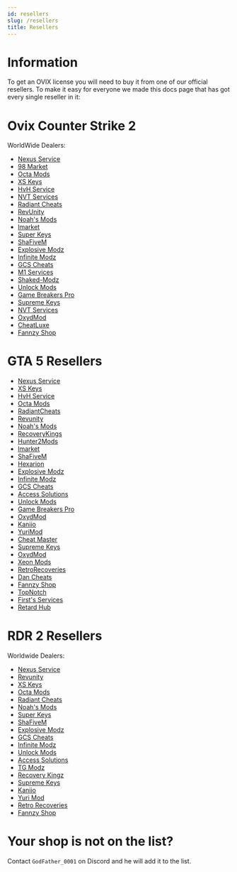 ```yaml
---
id: resellers
slug: /resellers
title: Resellers
---
```


# Information

To get an OVIX license you will need to buy it from one of our official resellers.
To make it easy for everyone we made this docs page that has got every single reseller in it:

# Ovix Counter Strike 2 

WorldWide Dealers:
- [Nexus Service](https://nexusservice.mysellauth.com/product/ovix-cs2)
- [98 Market](https://discord.gg/JfKbtddg)
- [Octa Mods](https://octamods.com/product/ovix-cs2/)
- [XS Keys](https://xskeys.com/?product=ovix-mod-menu-cs-2)
- [HvH Service](discord.gg/hvhservice)
- [NVT Services](https://discord.gg/hvhservice)
- [Radiant Cheats](https://radiantcheats.net/counter-strike-2/152-ovix-cs2.html)
- [RevUnity](https://revunity.com/product/ovix-cs2-mod-menu/)
- [Noah's Mods](https://noahsmods.com/product/ovix-cs2/)
- [lmarket](https://lmarket.fr/product/ovix-cs2/)
- [Super Keys](https://superkeys.net/product/ovix-cs2/)
- [ShaFiveM](https://shafivem.com/)
- [Explosive Modz](https://discord.gg/5FE6VN9WsB)
- [Infinite Modz](https://infinitemodz.sellauth.com/product/ovix-csgo-2)
- [GCS Cheats](https://gcscheats.com/)
- [M1 Services](https://m1services.sellauth.com/)
- [Shaked-Modz](https://shakedmodz.com/)
- [Unlock Mods](https://unlockmods.mysellix.io/)
- [Game Breakers Pro](https://gamebreakerspro.mysellix.io/)
- [Supreme Keys](https://www.superkeys.net/)
- [NVT Services](https://discord.gg/sz4Rt9bP)
- [OxydMod](https://oxydmod.com/products/ovix-cs2/)
- [CheatLuxe](https://discord.gg/cheatluxe)
- [Fannzy Shop](https://fannzyshop.sellpass.io/products/OvixCS)

# GTA 5 Resellers

- [Nexus Service](https://nexusservice.sellauth.com/)
- [XS Keys](https://xskeys.com/?product=ovix-gta-v)
- [HvH Service](discord.gg/hvhservice)
- [Octa Mods](https://octamods.com/product/ovix-gta/)
- [RadiantCheats](https://radiantcheats.net/index.php?id_product=59&rewrite=ovix-mod-menu&controller=product)
- [Revunity](https://revunity.com/product/ovix-mod-menu/)
- [Noah's Mods](https://noahsmods.com/product/ovix/)
- [RecoveryKings](https://recoverykings.net/product/ovix/)
- [Hunter2Mods](https://discord.gg/jChXNUC7kr)
- [lmarket](https://lmarket.fr/product/ovix-gta/)
- [ShaFiveM](https://shafivem.com/)
- [Hexarion](https://hexarion.net/)
- [Explosive Modz](https://discord.gg/5FE6VN9WsB)
- [Infinite Modz](https://infinitemodz.sellauth.com/product/ovix-gta)
- [GCS Cheats](https://gcscheats.com/)
- [Access Solutions](https://www.acces2solutions.com/product-page/ovix-mod-menu-gta-v-lifetime)
- [Unlock Mods](https://unlockmods.mysellix.io/)
- [Game Breakers Pro](https://gamebreakerspro.mysellix.io/)
- [OxydMod](https://oxydmod.com/products/ovix-gta/)
- [Kaniio](https://kaniio.sellsn.io/)
- [YuriMod](https://yurimod.com/product/ovix-gta-mod-menu/)
- [Cheat Master](https://cheatmasterr.sellpass.io/)
- [Supreme Keys](https://supremekeys.net/product/ovix//)
- [OxydMod](https://oxydmod.com/products/ovix-gta-lifetime)
- [Xeon Mods](https://xeonmods.com/shop/gta5-mod-menus/ovix-gta-v-mod-menu/)
- [RetroRecoveries](https://retrorecoveries.com/)
- [Dan Cheats](https://dancheats.xyz/)
- [Fannzy Shop](https://fannzyshop.sellpass.io/products/Ovix)
- [TopNotch](https://shoppy.gg/@Topnotch)
- [First's Services](https://discord.gg/JwjHEeeuCP)
- [Retard Hub](https://retardhub.mysellix.io/)


# RDR 2 Resellers

Worldwide Dealers:
- [Nexus Service](https://nexusservice.mysellauth.com/product/ovix-lifetime-rdr2-online)
- [Revunity](https://revunity.com/product/ovix-rdr2-mod-menu/)
- [XS Keys](https://xskeys.com/?product=ovix-mod-menu-rdr-2-lifetime)
- [Octa Mods](https://octamods.com/product/ovix-rdr2/)
- [Radiant Cheats](https://radiantcheats.net/rdr2-mod-menus/139-ovix-rdr2.html)
- [Noah's Mods](https://noahsmods.com/product/ovix-rdr2/)
- [Super Keys](https://superkeys.net/product/ovix-rdr2/)
- [ShaFiveM](https://shafivem.com/)
- [Explosive Modz](https://discord.gg/5FE6VN9WsB)
- [GCS Cheats](https://gcscheats.com/)
- [Infinite Modz](https://infinitemodz.sellauth.com/product/ovix-rdr2-menu)
- [Unlock Mods](https://unlockmods.mysellix.io/)
- [Access Solutions](https://www.acces2solutions.com/product-page/ovix-mod-menu-rdr2-lifetime)
- [TG Modz](https://tgmodz.com/shop/ovix-rdr-2-mod-menu/)
- [Recovery Kingz](https://recoverykings.net/product/ovix-rdr2-mod-menu/)
- [Supreme Keys](https://www.superkeys.net/)
- [Kaniio](https://kaniio.sellsn.io/)
- [Yuri Mod](https://yurimod.com/product/ovix-rdr2-mod-menu/)
- [Retro Recoveries](https://retrorecoveries.com/mod/ovix-rdr2/)
- [Fannzy Shop](https://fannzyshop.sellpass.io/products/Ovix-RDR-Mod-Menu)

# Your shop is not on the list?

Contact `GodFather_0001` on Discord and he will add it to the list.
